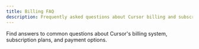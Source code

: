 ```yaml
---
title: Billing FAQ
description: Frequently asked questions about Cursor billing and subscriptions
---
```


Find answers to common questions about Cursor's billing system, subscription plans, and payment options.
